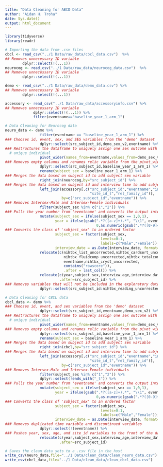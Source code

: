 ```yaml
---
title: "Data Cleaning for ABCD Data"
author: "Aidan H. Troha"
date: Sys.date()
output: html_document
---
```


```r
library(tidyverse)
library(readr)
```

```r
# Importing the data from .csv files
cbcl <- read_csv("../1 Data/raw_data/cbcl_data.csv")  %>%
## Removes unnecessary ID variable
        dplyr::select(!(...1))
neurocog <- read_csv("../1 Data/raw_data/neurocog_data.csv")  %>%
## Removes unnecessary ID variable
        dplyr::select(!(...1))

demo <- read_csv("../1 Data/raw_data/demo_data.csv") %>%
## Removes unnecessary ID variable
        dplyr::select(!(...1))

accessory <- read_csv("../1 Data/raw_data/accessoryinfo.csv") %>%
## Removes unnecessary ID variable
             dplyr::select(!(...1)) %>%
             filter(eventname=="baseline_year_1_arm_1")
```

```r
# Data Cleaning for Neurocog data
neuro_data <- demo %>%
                filter(eventname == "baseline_year_1_arm_1") %>%
### Chooses id, event, sex, and SES variables from the 'demo' dataset
                dplyr::select(src_subject_id,demo_sex_v2,eventname) %>%
### Restructures the dataframe to uniquely assign one sex outcome with its corresponding, 
  # unique individual
                pivot_wider(names_from=eventname,values_from=demo_sex_v2) %>%
### Removes empty columns and renames relic variable from the pivot_wider() function
                dplyr::select(src_subject_id,baseline_year_1_arm_1) %>%
                rename(subject_sex = baseline_year_1_arm_1) %>%
### Merges the data based on subject id to add subject sex variable
                right_join(neurocog,by="src_subject_id") %>%
### Merges the data based on subject id and interview time to add subject age variable
                left_join(accessory[,c("src_subject_id","eventname","interview_age","interview_date",
                                       "site_id_l","rel_family_id")],
                          by=c("src_subject_id","eventname")) %>%
### Removes Intersex-Male and Intersex-Female individuals
                filter(subject_sex %in% c("1","2")) %>%
### Pulls the year number from 'eventname' and converts the output into an integer value
                mutate(subject_sex = ifelse(subject_sex == 1,0,1),
                       year = ifelse(gsub(".*?([a-z]+).*", "\\1", eventname) == "baseline",
                                          0,as.numeric(gsub(".*?([0-9]+).*", "\\1", eventname))),
### Converts the class of 'subject_sex' to an ordered factor
                       subject_sex = factor(subject_sex,
                                            levels=0:1,
                                            labels=c("Male","Female")),
                       interview_date = as.Date(interview_date, format=c("%m/%d/%Y"))) %>%
                relocate(c(nihtbx_list_uncorrected,nihtbx_cardsort_uncorrected,
                           nihtbx_fluidcomp_uncorrected,nihtbx_totalcomp_uncorrected,
                           eventname,nihtbx_cryst_uncorrected,
                           contains("rawscore")),
                           .after = last_col()) %>%
                relocate(c(year,subject_sex,interview_age,interview_date,site_id_l,rel_family_id),
                         .after=src_subject_id) %>%
### Removes variables that will not be included in the exploratory data analysis
                dplyr::select(src_subject_id:nihtbx_reading_uncorrected)
```

```r
# Data Cleaning for CBCL data
cbcl_data <- demo %>%
### Chooses id, event, and sex variables from the 'demo' dataset
                dplyr::select(src_subject_id,eventname,demo_sex_v2) %>%
### Restructures the dataframe to uniquely assign one sex outcome with its corresponding, 
  # unique individual
                pivot_wider(names_from=eventname,values_from=demo_sex_v2) %>%
### Removes empty columns and renames relic variable from the pivot_wider() function
                dplyr::select(src_subject_id,baseline_year_1_arm_1) %>%
                rename(subject_sex = baseline_year_1_arm_1) %>%
### Merges the data based on subject id to add subject sex variable
                right_join(cbcl,by="src_subject_id") %>%
### Merges the data based on subject id and interview time to add subject age variable
                left_join(accessory[,c("src_subject_id","eventname","interview_age","interview_date",
                                       "site_id_l","rel_family_id")],
                          by=c("src_subject_id","eventname")) %>%
### Removes Intersex-Male and Intersex-Female individuals
                filter(subject_sex %in% c("1","2")) %>%
                dplyr::select(!ends_with("_t")) %>%
### Pulls the year number from 'eventname' and converts the output into an integer value
                mutate(subject_sex = ifelse(subject_sex == 1,0,1),
                       year = ifelse(gsub(".*?([a-z]+).*", "\\1", eventname) == "baseline",
                                          0,as.numeric(gsub(".*?([0-9]+).*", "\\1", eventname))),
### Converts the class of 'subject_sex' to an ordered factor
                       subject_sex = factor(subject_sex,
                                            levels=0:1,
                                            labels=c("Male","Female")),
                       interview_date = as.Date(interview_date, format=c("%m/%d/%Y"))) %>%
### Removes duplicated time variable and discontinued variables
                dplyr::select(!(eventname)) %>%
### Pushes year, sex, age, and site_id variables to the front of the data set 
                relocate(c(year,subject_sex,interview_age,interview_date,site_id_l,rel_family_id),
                         .after=src_subject_id)
```

```r
# Saves the clean data sets to a .csv file in the host
write_csv(neuro_data,file="../1 Data/clean_data/clean_neuro_data.csv")
write_csv(cbcl_data,file="../1 Data/clean_data/clean_cbcl_data.csv")
```